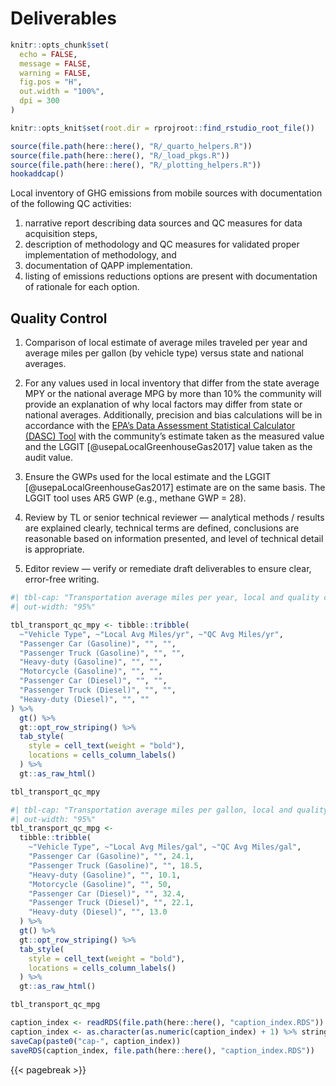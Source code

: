# Deliverables
```r
knitr::opts_chunk$set(
  echo = FALSE,
  message = FALSE,
  warning = FALSE,
  fig.pos = "H",
  out.width = "100%",
  dpi = 300
)

knitr::opts_knit$set(root.dir = rprojroot::find_rstudio_root_file())
```
```r
source(file.path(here::here(), "R/_quarto_helpers.R"))
source(file.path(here::here(), "R/_load_pkgs.R"))
source(file.path(here::here(), "R/_plotting_helpers.R"))
hookaddcap()
```

Local inventory of GHG emissions from mobile sources with documentation of the following QC activities: 

(1) narrative report describing data sources and QC measures for data acquisition steps, 
(1) description of methodology and QC measures for validated proper implementation of methodology, and
(1) documentation of QAPP implementation.
(1) listing of emissions reductions options are present with documentation of rationale for each option.


## Quality Control {#sec-transportation-qc-procedure}


1. Comparison of local estimate of average miles traveled per year and average miles per gallon (by vehicle type) versus state and national averages. 

1. For any values used in local inventory that differ from the state average MPY or the national average MPG by more than 10% the community will provide an explanation of why local factors may differ from state or national averages. Additionally, precision and bias calculations will be in accordance with the [EPA’s Data Assessment Statistical Calculator (DASC) Tool](https://www.epa.gov/sites/default/files/2020-10/dasc_11_3_17.xls) with the community’s estimate taken as the measured value and the LGGIT [@usepaLocalGreenhouseGas2017] value taken as the audit value.


1. Ensure the GWPs used for the local estimate and the LGGIT [@usepaLocalGreenhouseGas2017] estimate are on the same basis. The LGGIT tool uses AR5 GWP (e.g., methane GWP = 28).

1. Review by TL or senior technical reviewer — analytical methods / results are explained clearly, technical terms are defined, conclusions are reasonable based on information presented, and level of technical detail is appropriate.

1. Editor review — verify or remediate draft deliverables to ensure clear, error-free writing.

```r
#| tbl-cap: "Transportation average miles per year, local and quality control comparison by vehicle and fuel types."
#| out-width: "95%"

tbl_transport_qc_mpy <- tibble::tribble(
  ~"Vehicle Type", ~"Local Avg Miles/yr", ~"QC Avg Miles/yr",
  "Passenger Car (Gasoline)", "", "",
  "Passenger Truck (Gasoline)", "", "",
  "Heavy-duty (Gasoline)", "", "",
  "Motorcycle (Gasoline)", "", "",
  "Passenger Car (Diesel)", "", "",
  "Passenger Truck (Diesel)", "", "",
  "Heavy-duty (Diesel)", "", ""
) %>%
  gt() %>%
  gt::opt_row_striping() %>%
  tab_style(
    style = cell_text(weight = "bold"),
    locations = cells_column_labels()
  ) %>%
  gt::as_raw_html()

tbl_transport_qc_mpy
```

```r
#| tbl-cap: "Transportation average miles per gallon, local and quality control comparison by vehicle and fuel types."
#| out-width: "95%"
tbl_transport_qc_mpg <-
  tibble::tribble(
    ~"Vehicle Type", ~"Local Avg Miles/gal", ~"QC Avg Miles/gal",
    "Passenger Car (Gasoline)", "", 24.1,
    "Passenger Truck (Gasoline)", "", 18.5,
    "Heavy-duty (Gasoline)", "", 10.1,
    "Motorcycle (Gasoline)", "", 50,
    "Passenger Car (Diesel)", "", 32.4,
    "Passenger Truck (Diesel)", "", 22.1,
    "Heavy-duty (Diesel)", "", 13.0
  ) %>%
  gt() %>%
  gt::opt_row_striping() %>%
  tab_style(
    style = cell_text(weight = "bold"),
    locations = cells_column_labels()
  ) %>%
  gt::as_raw_html()

tbl_transport_qc_mpg
```

```r
caption_index <- readRDS(file.path(here::here(), "caption_index.RDS"))
caption_index <- as.character(as.numeric(caption_index) + 1) %>% stringr::str_pad(width = 2, side = "left", pad = "0")
saveCap(paste0("cap-", caption_index))
saveRDS(caption_index, file.path(here::here(), "caption_index.RDS"))
```
{{< pagebreak >}}
